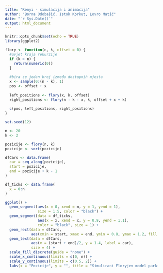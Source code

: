 ---
title: "Renyi - simulacija i animacija"
author: "Borna Odobašić, Istok Korkut, Lovro Matić"
date: "`r Sys.Date()`"
output: html_document
---

```{r setup, include=FALSE}
knitr::opts_chunk$set(echo = TRUE)
library(ggplot2)
```

```{r}
flory <- function(n, k, offset = 0) {
  #uvjet kraja rekurzije
  if (k > n) {
    return(numeric(0))  
  }
  
  #bira se jedan broj između dostupnih mjesta
  x <- sample(0:(n - k), 1) 
  pos <- offset + x
  
  left_positions <- flory(x, k, offset)
  right_positions <- flory(n - k - x, k, offset + x + k)
  
  c(pos, left_positions, right_positions)
}
```

```{r}
set.seed(12)

n <- 20
k <- 2

pozicije <- flory(n, k)
pozicije <- sort(pozicije)

dfCars <- data.frame(
  car = seq_along(pozicije),
  start = pozicije,
  end = pozicije + k - 1
)

df_ticks <- data.frame(
  x = 0:n
)

ggplot() + 
  geom_segment(aes(x = 0, xend = n, y = 1, yend = 1),
               size = 1.5, color = "black") +
  geom_segment(data = df_ticks,
               aes(x = x, xend = x, y = 0.9, yend = 1.1),
               color = "black", size = 1) +
  geom_rect(data = dfCars,
            aes(xmin = start, xmax = end, ymin = 0.8, ymax = 1.2, fill = factor(car)), color = "blue", alpha = 0.6) +
  geom_text(data = dfCars,
            aes(x = (start + end)/2, y = 1.4, label = car),
            size = 4) +
  scale_fill_discrete(guide = "none") +
  scale_x_continuous(limits = c(0, n)) +
  scale_y_continuous(limits = c(0.5, 2)) + 
  labs(x = "Pozicije", y = "", title = "Simulirani Floryjev model parkiranja")
```

